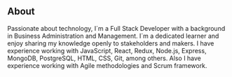 ## About

Passionate about technology,
I´m a Full Stack Developer with a background in Business Administration and Management.
I´m a dedicated learner and enjoy sharing my knowledge openly to stakeholders and makers.
I have experience working with JavaScript, React, Redux, Node.js, Express, MongoDB, PostgreSQL, HTML, CSS, Git, among others.
Also I have experience working with Agile methodologies and Scrum framework.